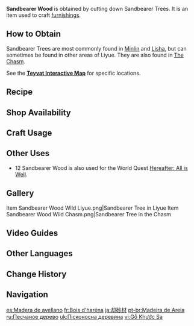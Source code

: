 {{Item Infobox
|id           = 101304
|image        = Item Sandbearer Wood.png
|type         = Materials
|group        = Wood
|group2       = Furnishing Materials
|invCategory  = Materials
|quality      = 1
|description  = Timber from the Sandbearer Tree. Said to be an exceptionally hardy plant resistant to wind and rain with a long lifespan.<br>Can be used to create furnishings.
|source1      = Cutting down Sandbearer Trees found in [[Minlin]] and [[Lisha]].
|source2      = Converting [[Forging Ores]]
|source3      = [[Realm Depot]]
}}
'''Sandbearer Wood'''  is obtained by cutting down Sandbearer Trees. It is an item used to craft [[furnishings]].

==How to Obtain==
Sandbearer Trees are most commonly found in [[Minlin]] and [[Lisha]], but can sometimes be found in other areas of Liyue. They are also found in [[The Chasm (Area)|The Chasm]].

See the '''[https://webstatic-sea.mihoyo.com/app/ys-map-sea/index.html#/map/2?shown_types=177 Teyvat Interactive Map]''' for specific locations.

==Recipe==
{{Recipe
|type = Wood
|Iron Chunk = 3
|sort = Iron Chunk
}}
{{Recipe
|type = Wood
|White Iron Chunk = 2
|sort = White Iron Chunk
}}
{{Recipe
|type = Wood
|Crystal Chunk = 1
|sort = Crystal Chunk
}}
{{Recipe
|type = Wood
|Magical Crystal Chunk = 1
|sort = Magical Crystal Chunk
}}
{{Recipe
|type = Wood
|Amethyst Lump = 1
|sort = Amethyst Lump
}}
{{Recipe
|type = Wood
|Condessence Crystal = 1
|sort = Condessence Crystal
}}
{{Recipe
|type = Wood
|Starsilver = 1
|sort = Starsilver
}}

==Shop Availability==
{{Shop Availability|currency=Realm Currency}}

==Craft Usage==
{{Craft Usage}}

==Other Uses==
* 12 Sandbearer Wood is also used for the World Quest [[Hereafter: All is Well]].

==Gallery==
<gallery>
Item Sandbearer Wood Wild Liyue.png|Sandbearer Tree in Liyue
Item Sandbearer Wood Wild Chasm.png|Sandbearer Tree in the Chasm
</gallery>

==Video Guides==
{{EVT
|video1   = https://youtu.be/DYAqeg5MKf0
|caption1 = Farm Guide
}}

==Other Languages==
{{Other Languages
|en      = Sandbearer Wood
|zhs     = 却砂木
|zhs_rm  = Quèshā-mù
|zht     = 卻砂木
|zht_rm  = Quèshā-mù
|zh_tl   = Sand-Repelling Wood
|ja      = 却砂材
|ja_rm   = Kyakusa-zai{{Assumed}}
|ja_tl   = Sand-Repelling Wood
|ko      = 각사나무
|ko_rm   = Gaksa-namu
|ko_tl   = Sandbearer Wood
|es      = Madera de avellano
|es_tl   = Hazel Wood
|fr      = Bois d'haréna
|fr_tl   = Harena Wood
|fr_note = From the Latin word {{lang|mini=1|la=''{{wt|harena|harena}}''}}, meaning "sand."
|ru      = Песчаное дерево
|ru_tl   = Sand Wood
|th      = ไม้เนื้อทราย
|th_rm   = Mai Nuea-sai
|th_tl   = 
|vi      = Gỗ Khước Sa
|vi_tl   = 
|de      = Dürrsandholz
|de_tl   = Draught-Sand Wood
|id      = Sandbearer Wood
|pt      = Madeira de Areia
|pt_tl   = 
|tr      = Kum Ağacı Kütüğü
|tr_tl   = Sand Tree Log
|it      = Legno sabbioso
|it_tl   = Sandy Wood
}}

==Change History==
{{Change History|1.5}}

==Navigation==
{{Material Navbox|type=Crafting Materials}}

[[es:Madera de avellano]]
[[fr:Bois d'haréna]]
[[ja:却砂材]]
[[pt-br:Madeira de Areia]]
[[ru:Песчаное дерево]]
[[uk:Пісконосна деревина]]
[[vi:Gỗ Khước Sa]]